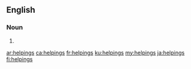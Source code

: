==English==

===Noun===
{{head|en|noun plural form}}

# {{plural of|helping|lang=en}}

[[ar:helpings]]
[[ca:helpings]]
[[fr:helpings]]
[[ku:helpings]]
[[my:helpings]]
[[ja:helpings]]
[[fi:helpings]]
